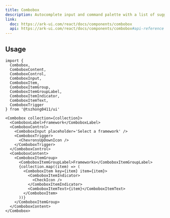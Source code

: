 ```yaml
---
title: Combobox
description: Autocomplete input and command palette with a list of suggestions.
link:
  doc: https://ark-ui.com/react/docs/components/combobox
  api: https://ark-ui.com/react/docs/components/combobox#api-reference
---
```


<ComponentPreview name='combobox/combobox' />

## Usage

```tsx
import {
  Combobox,
  ComboboxContent,
  ComboboxControl,
  ComboboxInput,
  ComboboxItem,
  ComboboxItemGroup,
  ComboboxItemGroupLabel,
  ComboboxItemIndicator,
  ComboboxItemText,
  ComboboxTrigger
} from '@tszhong0411/ui'
```

```tsx
<Combobox collection={collection}>
  <ComboboxLabel>Framework</ComboboxLabel>
  <ComboboxControl>
    <ComboboxInput placeholder='Select a framework' />
    <ComboboxTrigger>
      <ChevronsUpDownIcon />
    </ComboboxTrigger>
  </ComboboxControl>
  <ComboboxContent>
    <ComboboxItemGroup>
      <ComboboxItemGroupLabel>Frameworks</ComboboxItemGroupLabel>
      {collection.map((item) => (
        <ComboboxItem key={item} item={item}>
          <ComboboxItemIndicator>
            <CheckIcon />
          </ComboboxItemIndicator>
          <ComboboxItemText>{item}</ComboboxItemText>
        </ComboboxItem>
      ))}
    </ComboboxItemGroup>
  </ComboboxContent>
</Combobox>
```
